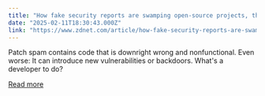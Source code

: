 ```yaml
---
title: "How fake security reports are swamping open-source projects, thanks to AI"
date: "2025-02-11T18:30:43.000Z"
link: "https://www.zdnet.com/article/how-fake-security-reports-are-swamping-open-source-projects-thanks-to-ai/"
---
```


Patch spam contains code that is downright wrong and nonfunctional. Even worse: It can introduce new vulnerabilities or backdoors. What's a developer to do?

[Read more](https://www.zdnet.com/article/how-fake-security-reports-are-swamping-open-source-projects-thanks-to-ai/)
